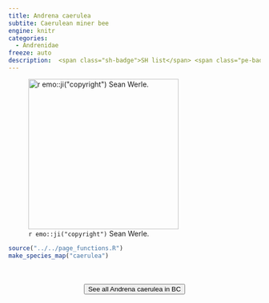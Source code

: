 ```yaml
---
title: Andrena caerulea
subtite: Caerulean miner bee
engine: knitr
categories:
  - Andrenidae
freeze: auto
description:  <span class="sh-badge">SH list</span> <span class="pe-badge">PM Evidence</span>
---
```

![`r emo::ji("copyright")` Sean Werle.](https://inaturalist-open-data.s3.amazonaws.com/photos/188536234/large.jpg){height=300}





```r
source("../../page_functions.R")
make_species_map("caerulea")
```
<br><br>
<center>


<a href="https://www.zoology.ubc.ca/entomology/main/Hymenoptera/Andrenidae/Andrena%20caerulea.php"><button type="button" class="btn btn-secondary">See all Andrena caerulea in BC <i class="fa-solid fa-arrow-up-right-from-square"></i> </button></a>
</center>
